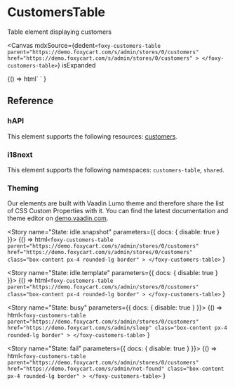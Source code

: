 
<Meta title="Tables / CustomersTable" />

# CustomersTable

<Subtitle>Table element displaying customers</Subtitle>

<Canvas
  mdxSource={dedent`
    <foxy-customers-table
      parent="https://demo.foxycart.com/s/admin/stores/0/customers"
      href="https://demo.foxycart.com/s/admin/stores/0/customers"
    >
    </foxy-customers-table>
  `}
  isExpanded
>
  <Story name="Playground">
    {() =>
      html`
        <foxy-customers-table
          parent="https://demo.foxycart.com/s/admin/stores/0/customers"
          href="https://demo.foxycart.com/s/admin/stores/0/customers"
          class="box-content px-4 rounded-lg border"
        >
        </foxy-customers-table>
      `
    }
  </Story>
</Canvas>

## Reference

<ArgsTable of="foxy-customers-table" />

### hAPI

This element supports the following resources: [customers](https://api.foxycart.com/rels/customers).

### i18next

This element supports the following namespaces: `customers-table`, `shared`.

### Theming

Our elements are built with Vaadin Lumo theme and therefore share the list of CSS Custom Properties with it. You can find the latest documentation and theme editor on [demo.vaadin.com](https://demo.vaadin.com/lumo-editor/).

<Story name="State: idle.snapshot" parameters={{ docs: { disable: true } }}>
  {() =>
    html`
      <foxy-customers-table
        parent="https://demo.foxycart.com/s/admin/stores/0/customers"
        href="https://demo.foxycart.com/s/admin/stores/0/customers"
        class="box-content px-4 rounded-lg border"
      >
      </foxy-customers-table>
    `
  }
</Story>

<Story name="State: idle.template" parameters={{ docs: { disable: true } }}>
  {() =>
    html`
      <foxy-customers-table
        parent="https://demo.foxycart.com/s/admin/stores/0/customers"
        class="box-content px-4 rounded-lg border"
      >
      </foxy-customers-table>
    `
  }
</Story>

<Story name="State: busy" parameters={{ docs: { disable: true } }}>
  {() =>
    html`
      <foxy-customers-table
        parent="https://demo.foxycart.com/s/admin/stores/0/customers"
        href="https://demo.foxycart.com/s/admin/sleep"
        class="box-content px-4 rounded-lg border"
      >
      </foxy-customers-table>
    `
  }
</Story>

<Story name="State: fail" parameters={{ docs: { disable: true } }}>
  {() =>
    html`
      <foxy-customers-table
        parent="https://demo.foxycart.com/s/admin/stores/0/customers"
        href="https://demo.foxycart.com/s/admin/not-found"
        class="box-content px-4 rounded-lg border"
      >
      </foxy-customers-table>
    `
  }
</Story>
